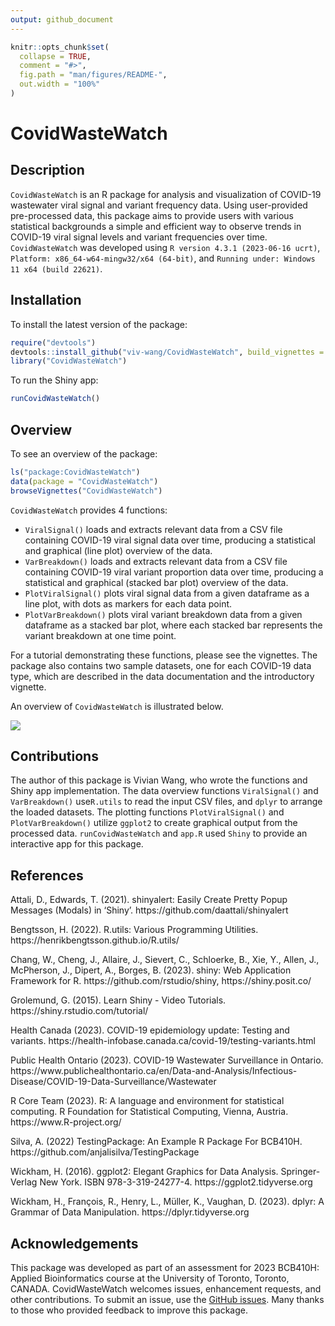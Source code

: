 ```yaml
---
output: github_document
---
```


<!-- README.md is generated from README.Rmd. Please edit that file -->

```r
knitr::opts_chunk$set(
  collapse = TRUE,
  comment = "#>",
  fig.path = "man/figures/README-",
  out.width = "100%"
)
```

# CovidWasteWatch

<!-- badges: start -->
<!-- badges: end -->


## Description

`CovidWasteWatch` is an R package for analysis and visualization
of COVID-19 wastewater viral signal and variant frequency data. 
Using user-provided pre-processed data, this package aims to provide users 
with various statistical backgrounds a simple and efficient way to observe 
trends in COVID-19 viral signal levels and variant frequencies over time.
`CovidWasteWatch` was developed using `R version 4.3.1 (2023-06-16 ucrt)`, 
`Platform: x86_64-w64-mingw32/x64 (64-bit)`, and 
`Running under: Windows 11 x64 (build 22621)`.

## Installation

To install the latest version of the package:

``` r
require("devtools")
devtools::install_github("viv-wang/CovidWasteWatch", build_vignettes = TRUE)
library("CovidWasteWatch")
```

To run the Shiny app:
``` r
runCovidWasteWatch()
``` 

## Overview

To see an overview of the package:

``` r
ls("package:CovidWasteWatch")
data(package = "CovidWasteWatch")
browseVignettes("CovidWasteWatch") 
```

`CovidWasteWatch` provides 4 functions:

- `ViralSignal()` loads and extracts relevant data from a CSV file containing
COVID-19 viral signal data over time, producing a statistical and graphical
(line plot) overview of the data.
- `VarBreakdown()` loads and extracts relevant data from a CSV file containing
COVID-19 viral variant proportion data over time, producing a statistical and graphical
(stacked bar plot) overview of the data.
- `PlotViralSignal()` plots viral signal data from a given dataframe as a line 
plot, with dots as markers for each data point.
- `PlotVarBreakdown()` plots viral variant breakdown data from a given dataframe
as a stacked bar plot, where each stacked bar represents the variant
breakdown at one time point.

For a tutorial demonstrating these functions, please see the vignettes.
The package also contains two sample datasets, one for each COVID-19 data type, 
which are described in the data documentation and the introductory vignette.

An overview of `CovidWasteWatch` is illustrated below.

![](./inst/extdata/package_overview.png)

## Contributions

The author of this package is Vivian Wang, who wrote the functions and Shiny
app implementation.
The data overview functions `ViralSignal()` and `VarBreakdown()` use`R.utils` to 
read the input CSV files, and `dplyr` to arrange the loaded datasets.
The plotting functions `PlotViralSignal()` and `PlotVarBreakdown()` utilize 
`ggplot2` to create graphical output from the processed data.
`runCovidWasteWatch` and `app.R` used `Shiny` to provide an interactive app for
this package.

## References

Attali, D., Edwards, T. (2021). shinyalert: Easily Create Pretty Popup Messages (Modals) in 'Shiny'. https://github.com/daattali/shinyalert

Bengtsson, H. (2022). R.utils: Various Programming Utilities. https://henrikbengtsson.github.io/R.utils/

Chang, W., Cheng, J., Allaire, J., Sievert, C., Schloerke, B., Xie, Y., Allen, J., McPherson, J., Dipert, A., Borges, B. (2023). shiny: Web Application Framework for R. https://github.com/rstudio/shiny, https://shiny.posit.co/

Grolemund, G. (2015). Learn Shiny - Video Tutorials. https://shiny.rstudio.com/tutorial/

Health Canada (2023). COVID-19 epidemiology update: Testing and variants. https://health-infobase.canada.ca/covid-19/testing-variants.html

Public Health Ontario (2023). COVID-19 Wastewater Surveillance in Ontario. https://www.publichealthontario.ca/en/Data-and-Analysis/Infectious-Disease/COVID-19-Data-Surveillance/Wastewater

R Core Team (2023). R: A language and environment for statistical computing. R Foundation for Statistical Computing, Vienna, Austria. https://www.R-project.org/

Silva, A. (2022) TestingPackage: An Example R Package For BCB410H. https://github.com/anjalisilva/TestingPackage

Wickham, H. (2016). ggplot2: Elegant Graphics for Data Analysis. Springer-Verlag New York. ISBN 978-3-319-24277-4. https://ggplot2.tidyverse.org

Wickham, H., François, R., Henry, L., Müller, K., Vaughan, D. (2023). dplyr: A Grammar of Data Manipulation. https://dplyr.tidyverse.org

## Acknowledgements

This package was developed as part of an assessment for 2023
BCB410H: Applied Bioinformatics course at the University of
Toronto, Toronto, CANADA. CovidWasteWatch welcomes issues,
enhancement requests, and other contributions. To submit an issue,
use the [GitHub issues](https://github.com/viv-wang/CovidWasteWatch/issues). 
Many thanks to those who provided feedback to improve this package.
